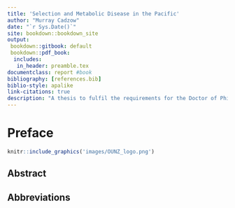 ```yaml
---
title: 'Selection and Metabolic Disease in the Pacific'
author: "Murray Cadzow"
date: "`r Sys.Date()`"
site: bookdown::bookdown_site
output:
 bookdown::gitbook: default
 bookdown::pdf_book:
  includes:
   in_header: preamble.tex
documentclass: report #book
bibliography: [references.bib]
biblio-style: apalike
link-citations: true
description: "A thesis to fulfil the requirements for the Doctor of Philosophy"
---
```


\listoftables

\listoffigures



# Preface {-}

```r
knitr::include_graphics('images/OUNZ_logo.png')
```

## Abstract {-}

## Abbreviations {-}

<!-- 
to include the glossary first build the book, cp Thesis.tex into the root dir then run "makeglossaries Thesis" then re build the book
-->
\addcontentsline{toc}{section}{Glossary}

\printglossary[style=super]


\addcontentsline{toc}{section}{Acronyms}

\printglossary[type=\acronymtype,style=super]


<!--
SNP: Single nucleotide polymorphism

T2D: Type 2 diabetes

WGS: Whole genome (re)sequence

XP-EHH: Cross population extended haplotype homozygosity

iHH: integrated haplotype homozygosity

iHS: integrated haplotype homozygosity score

BMI: Body mass index
-->
